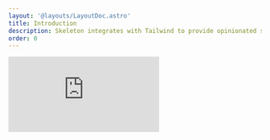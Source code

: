 ```yaml
---
layout: '@layouts/LayoutDoc.astro'
title: Introduction
description: Skeleton integrates with Tailwind to provide opinionated solutions for themes, colors, typography and more. Including easy to use components for your favorite web frameworks.
order: 0
---
```



<iframe
	class="rounded-container aspect-video w-full overflow-hidden"
	src="https://www.youtube.com/embed/tHzVyChDuyo"
	title="YouTube video player"
	frameborder="0"
	allow="accelerometer; autoplay; clipboard-write; encrypted-media; gyroscope; picture-in-picture"
	allowfullscreen
/>

## Our Philosophy

Skeleton provides a uniform design language and structured framework for controlling the look and feel of your product and user experience. It serves as an opinionated design system that aims to greatly reduce the amount of time spent managing design elements and patterns, allowing you to more quickly build and manage your frontend interfaces at scale.

### Framework Agnostic

Skeleton's core features are framework agnostic, only requiring the use of [Tailwind CSS](https://tailwindcss.com/). This provides full access to all design system features, while enabling you to standardize the design process for your framework of choice.

### Native-First

We aim to embrace the interface of the web, not replace it. This is why Skeleton defaults to native browser elements and APIs whenever possible. You can see this reflected in our implementation of buttons, form elements, and many other features. Beyond ease of use, we feel this offers a huge boost to accessibility.

### Standardized

We aim to standardize the design process, providing common conventions that are easy to learn and retain, whether you work alone or in a team environment. Covering common fixtures such as themes, colors, typography, spacing, and more.

### Utility-First

Skeleton fully embraces the [utility-first](https://tailwindcss.com/docs/utility-first) approach to styling, supporting all features provided by [Tailwind](https://tailwindcss.com/), while extending it's capabilities in meaningful ways. Skeleton builds on Tailwind's standardization, while still supporting the encapsulated components of the modern web.

### Opt-In by Default

Most features in Skeleton are modular and opt-in by default. Enabling interface features like buttons and typography via dedicated utility classes. This allows for a simple escape hatch when you need to draw outside the lines and generate custom interfaces.

### Adaptive

Skeleton is intended to adapt to the design and aesthetic of your project, while still providing reasonable defaults. We provide the foundation for you to build from by mixing our various primitive features or using the style props for each component. Skeleton also comes equipped with a powerful [theme generator](https://themes.skeleton.dev/) for crafting custom themes for those that are design savvy, while also providing a curated set of themes for those that are not.

### Functional Components

We prioritize native first, but there will be times where you need to go further. For this, Skeleton provides an optional suite of functional components built atop the foundation of [Zag.js](https://zagjs.com/). These components automatically adapt to the Skeleton design system out of the box. We currently support React and Svelte, with plans to extend to additional frameworks in the near future.

---

## Additional Benefits

### Open Source

Skeleton provides as [free and open-source software (FOSS)](https://github.com/skeletonlabs/skeleton) under the [MIT License](https://github.com/skeletonlabs/skeleton?tab=MIT-1-ov-file#readme).

### The Community

Skeleton boasts a vast community of users and contributors across [GitHub](https://github.com/skeletonlabs/skeleton), [Discord](https://discord.gg/EXqV7W8MtY), and [Bluesky](https://bsky.app/profile/skeletonlabs.bsky.social).

### Frequent Updates

Skeleton has maintained a set release cadence for years. Just take a look at our [changelog](https://github.com/skeletonlabs/skeleton/blob/dev/packages/skeleton/CHANGELOG.md).

### Figma UI Kit

Skeleton provides access to a fully featured [Figma UI Kit](/figma) to assist designers in drafting a visual concept of upcoming projects.

---

## Get Started

### Using Skeleton

Ready to get started? Check out our comprehensive [installation guides](/docs/get-started/installation) and begin [learning the fundamentals](/docs/get-started/fundamentals).

### Contributing

Please refer to our dedicated [Contribution Guidelines](/docs/resources/contribute) if you wish to contribute directly.
